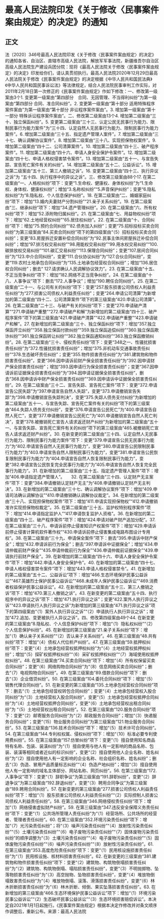 # 最高人民法院印发《关于修改〈民事案件案由规定〉的决定》的通知
## 正文
法〔2020〕346号最高人民法院印发《关于修改〈民事案件案由规定〉的决定》的通知各省、自治区、直辖市高级人民法院，解放军军事法院，新疆维吾尔自治区高级人民法院生产建设兵团分院：现将《最高人民法院关于修改〈民事案件案由规定〉的决定》印发给你们，请认真贯彻执行。最高人民法院2020年12月29日最高人民法院关于修改《民事案件案由规定》的决定根据《中华人民共和国民法典》《中华人民共和国民事诉讼法》等法律规定，结合人民法院民事审判工作实际，对2011年2月18日第一次修正的《民事案件案由规定》作如下修改：一、修改第一级案由3个1. 变更第一级案由“第四部分　合同、无因管理、不当得利纠纷”为第一级案由“第四部分 合同、准合同纠纷”。2. 变更第一级案由“第十部分  适用特殊程序案件案由”为第一级案由“第十部分 非讼程序案件案由”。3. 增加第一级案由“第十一部分 特殊诉讼程序案件案由”。二、修改第二级案由13个4. 增加第二级案由“三十、独立保函纠纷”。5. 变更第二级案由“三十三、认定公民无民事行为能力、限制民事行为能力案件”为“三十四、认定自然人无民事行为能力、限制民事行为能力案件”。6. 增加第二级案由“三十五、指定遗产管理人案件”。7. 增加第二级案由“三十七、确认调解协议案件”。8. 增加第二级案由“三十八、实现担保物权案件”。9. 增加第二级案由“四十二、公司清算案件”。10. 增加第二级案由“四十三、破产程序案件”。11. 增加第二级案由“四十六、申请人身安全保护令案件”。12. 增加第二级案由“四十七、申请人格权侵害禁令案件”。13. 增加第二级案由“五十一、与宣告失踪、宣告死亡案件有关的纠纷”。14. 增加第二级案由“五十二、公益诉讼”。15. 增加第二级案由“五十三、第三人撤销之诉”。16. 变更第二级案由“四十三、执行异议之诉”为 “五十四、执行程序中的异议之诉”。三、修改第三级案由88个17. 在第二级案由“一、人格权纠纷”项下：变更“1.生命权、健康权、身体权纠纷”为“1.生命权、身体权、健康权纠纷”；增加“3.名称权纠纷”“5.声音保护纠纷”；变更“6.隐私权纠纷”为“8.隐私权、个人信息保护纠纷”。18. 在第二级案由“二、婚姻家庭纠纷”项下：增加“13.婚内夫妻财产分割纠纷”“21.亲子关系纠纷”。19. 在第二级案由“三、继承纠纷”项下：增加“34.遗产管理纠纷”。20. 在第二级案由“六、所有权纠纷”项下：增加“52.添附物归属纠纷”。21. 在第二级案由“七、用益物权纠纷”项下：增加“62.土地经营权纠纷”“65.居住权纠纷”。22. 在第二级案由“十、合同纠纷”项下：增加“75.预约合同纠纷”“82.债务加入纠纷”；变更“75.招标投标买卖合同纠纷”为第三级案由“84.买卖合同纠纷”项下的第四级案由“（5）招标投标买卖合同纠纷”；变更“83.房屋拆迁安置补偿合同纠纷”为“92.民事主体间房屋拆迁补偿合同纠纷”；增加“97.排污权交易纠纷”“98.用能权交易纠纷”“99.用水权交易纠纷”“100.碳排放权交易纠纷”“101.碳汇交易纠纷”“113.保理合同纠纷”；变更“107.居间合同纠纷”为“123.中介合同纠纷”，变更“111.合伙协议纠纷”为“127.合伙合同纠纷”，变更“119.农村土地承包合同纠纷”为“135.土地承包经营权合同纠纷”；增加“136.居住权合同纠纷”；删去“ 127.请求确认人民调解协议效力”。23. 在第二级案由“十五、不正当竞争纠纷”项下：增加“182.网络不正当竞争纠纷”。24. 在第二级案由“十八、人事争议”项下：删去“172.人事争议”；增加“190.聘任合同纠纷”。25. 在第二级案由“二十一、与公司有关的纠纷”项下：变更“257.股东损害公司债权人利益责任纠纷”为“277.损害公司债权人利益责任纠纷”；变更“264.申请公司清算”为新增加的第二级案由“四十二、公司清算案件”项下的第三级案由“420.申请公司清算”。26. 在第二级案由“二十三、与破产有关的纠纷”项下：变更“270.申请破产清算”“271.申请破产重整”“272.申请破产和解”为新增加的第二级案由“四十三、破产程序案件”项下的第三级案由“421.申请破产清算”“422.申请破产重整”“423.申请破产和解”。27. 在新增加的第二级案由“三十、独立保函纠纷”项下：增加“357.独立保函开立纠纷”“358.独立保函付款纠纷”“359.独立保函追偿纠纷”“360.独立保函欺诈纠纷”“361.独立保函转让纠纷”“362.独立保函通知纠纷”“363.独立保函撤销纠纷”。28. 在第二级案由“三十、侵权责任纠纷”项下：变更“348之一、性骚扰损害责任纠纷”为“372.性骚扰损害责任纠纷”；增加“375.非机动车交通事故责任纠纷”“378.生态破坏责任纠纷”；变更“355.物件损害责任纠纷”为“381.建筑物和物件损害责任纠纷”，变更“366.因申请诉前财产保全损害责任纠纷”为“392.因申请财产保全损害责任纠纷”；增加“393.因申请行为保全损害责任纠纷”；变更“367.因申请诉前证据保全损害责任纠纷”为“394.因申请证据保全损害责任纠纷”，删去“368.因申请诉中财产保全损害责任纠纷”“369.因申请诉中证据保全损害责任纠纷”。29. 在第二级案由“三十二、宣告失踪、宣告死亡案件”项下：变更“372.申请宣告公民失踪”为“397.申请宣告自然人失踪”，变更“373.申请撤销宣告失踪”为“398.申请撤销宣告失踪判决”，变更“375.失踪人债务支付纠纷”为新增加的第二级案由“五十一、与宣告失踪、宣告死亡案件有关的纠纷”项下的第三级案由“464.失踪人债务支付纠纷”，变更“376.申请宣告公民死亡”为“400.申请宣告自然人死亡”，变更“377.申请撤销宣告公民死亡”为“401.申请撤销宣告自然人死亡判决”，变更“378.被撤销死亡宣告人请求返还财产纠纷”为新增加的第二级案由“五十一、与宣告失踪、宣告死亡案件有关的纠纷”项下的第三级案由“465.被撤销死亡宣告人请求返还财产纠纷”。30. 在新变更的第二级案由“三十四、认定自然人无民事行为能力、限制民事行为能力案件”项下：变更“379.申请宣告公民无民事行为能力”为“402.申请宣告自然人无民事行为能力”，变更“380.申请宣告公民限制民事行为能力”为“403.申请宣告自然人限制民事行为能力”，变更“381.申请宣告公民恢复限制民事行为能力”为“404.申请宣告自然人恢复限制民事行为能力”，变更“382.申请宣告公民恢复完全民事行为能力”为“405.申请宣告自然人恢复完全民事行为能力”。31. 在新增加的第二级案由“三十五、指定遗产管理人案件”项下：增加“406.申请指定遗产管理人”。　　32. 在第二级案由“三十四、认定财产无主案件”项下：变更“384.申请撤销认定财产无主”为“408.申请撤销认定财产无主判决”。33. 在新增加的第二级案由“三十七、确认调解协议案件”项下：增加“409.申请司法确认调解协议”“410.申请撤销确认调解协议裁定”。34. 在新增加的第二级案由“三十八、实现担保物权案件”项下：增加“411.申请实现担保物权”“412.申请撤销准许实现担保物权裁定”。35. 在第二级案由“三十五、监护权特别程序案件”项下：增加“414.申请指定监护人”“417.申请恢复监护人资格”。36. 在新增加的第二级案由“四十三、破产程序案件”项下：增加“424.申请对破产财产追加分配”。37. 在第二级案由“三十八、申请诉前停止侵害知识产权案件”项下：增加“429.申请诉前停止侵害计算机软件著作权”“430.申请诉前停止侵害集成电路布图设计专用权”。38. 在第二级案由“三十九、申请保全案件”项下：删去“395.申请诉中财产保全”；增加“432.申请诉前行为保全”；删去“397.申请诉中证据保全”；增加“434.申请仲裁前财产保全”“435.申请仲裁前行为保全”“436.申请仲裁前证据保全”“439.申请执行前财产保全”。39. 在新增加的第二级案由“四十六、申请人身安全保护令案件”项下：增加“442.申请人身安全保护令”。40. 在新增加的第二级案由“四十七、申请人格权侵害禁令案件”项下：增加“443.申请人格权侵害禁令”。41. 在新增加的第二级案由“五十二、公益诉讼”项下：增加“466.生态环境保护民事公益诉讼”“467.英雄烈士保护民事公益诉讼”“468.未成年人保护民事公益诉讼”“469.消费者权益保护民事公益诉讼”。42. 在新增加的第二级案由“五十三、第三人撤销之诉”项下：增加“470.第三人撤销之诉”。43. 在新变更的第二级案由“五十四、执行程序中的异议之诉”项下：增加“471.执行异议之诉”；变更“422.案外人执行异议之诉”“423.申请执行人执行异议之诉”为新增加的第三级案由“471.执行异议之诉”项下的第四级案由“（1）案外人执行异议之诉”“（2）申请执行人执行异议之诉”；增加“472.追加、变更被执行人异议之诉”。四、修改第四级案由49个44. 在新变更的第三级案由“8.隐私权、个人信息保护纠纷”项下：增加“（1）隐私权纠纷”“（2）个人信息保护纠纷”。45. 在新增加的第三级案由“21.亲子关系纠纷”项下：增加“（1）确认亲子关系纠纷”“（2）否认亲子关系纠纷”。46. 在第三级案由“48.共有纠纷”项下：增加“（4）债权人代位析产纠纷”。47. 在第三级案由“59.抵押权纠纷”项下：变更“（4）土地承包经营权抵押权纠纷”为“（4）土地经营权抵押权纠纷”；增加“（5）探矿权抵押权纠纷”“（6）采矿权抵押权纠纷”“（7）海域使用权抵押权纠纷”。48. 在第三级案由“74.买卖合同纠纷”项下：增加“（4）所有权保留买卖合同纠纷”；变更“（6）网络购物合同纠纷”为“（8）信息网络买卖合同纠纷”；删去“（7）电视购物合同纠纷”。49. 在第三级案由“89.借款合同纠纷”项下：删去“（3）企业借贷纠纷”。50. 在第三级案由“104.委托合同纠纷”项下：增加“（5）销售代理合同纠纷”。51. 在新变更的第三级案由“135.土地承包经营权合同纠纷”项下：删去“（1）土地承包经营权转包合同纠纷”；变更“（4）土地承包经营权入股合同纠纷”为“（3）土地经营权入股合同纠纷”，变更“（5）土地承包经营权抵押合同纠纷”为“（4）土地经营权抵押合同纠纷”，变更“（6）土地承包经营权出租合同纠纷”为 “（5）土地经营权出租合同纠纷”。52. 在第三级案由“120.服务合同纠纷”项下：变更“（2）邮寄服务合同纠纷”为“（2）邮政服务合同纠纷”；增加“（3）快递服务合同纠纷”；变更“（15）物业服务合同纠纷”为第三级案由“121.物业服务合同纠纷”。53. 在第三级案由“136.技术合同纠纷”项下：增加“（5）技术许可合同纠纷”。54. 在第三级案由“144.专利权权属、侵权纠纷”项下：增加“（10）标准必要专利使用费纠纷”。55. 在第三级案由“157.仿冒纠纷”项下：变更“（1）擅自使用知名商品特有名称、包装、装潢纠纷”为“（1）擅自使用与他人有一定影响的商品名称、包装、装潢等相同或者近似的标识纠纷”，变更“（2）擅自使用他人企业名称、姓名纠纷”为“（2）擅自使用他人有一定影响的企业名称、社会组织名称、姓名纠纷”；删去“（3）伪造、冒用产品质量标志纠纷”“（4）伪造产地纠纷”；增加“（3）擅自使用他人有一定影响的域名主体部分、网站名称、网页纠纷”。56. 在第三级案由“172.人事争议”项下：变更“（1）辞职争议”为第三级案由“191.辞职纠纷”，变更“（2）辞退争议”为第三级案由“192.辞退纠纷”，变更“（3）聘用合同争议”为第三级案由“189.聘用合同纠纷”。57. 在新变更的第三级案由“277.损害公司债权人利益责任纠纷”项下：增加“（1）股东损害公司债权人利益责任纠纷”“（2）实际控制人损害公司债权人利益责任纠纷”。58. 在第三级案由“346.网络侵权责任纠纷”项下：增加“（1）网络侵害虚拟财产纠纷”。59. 在第三级案由“347.违反安全保障义务责任纠纷”项下：变更“（1）公共场所管理人责任纠纷”为“（1）经营场所、公共场所的经营者、管理者责任纠纷”。60. 在第三级案由“352.环境污染责任纠纷”项下：增加“（7）光污染责任纠纷”；将“（3）噪声污染责任纠纷”“（4）放射性污染责任纠纷”“（5）土壤污染责任纠纷”“（6）电子废物污染责任纠纷”“（7）固体废物污染责任纠纷”的顺序调整为“（3）土壤污染责任纠纷”“（4）电子废物污染责任纠纷”“（5）固体废物污染责任纠纷”“（6）噪声污染责任纠纷”“（8）放射性污染责任纠纷”。61. 在第三级案由“353.高度危险责任纠纷”项下：变更“（1）民用核设施损害责任纠纷”为“（1）民用核设施、核材料损害责任纠纷”。62. 在新变更的三级案由“381.建筑物和物件损害责任纠纷”项下：变更“（2）建筑物、构筑物倒塌损害责任纠纷”为“（2）建筑物、构筑物倒塌、塌陷损害责任纠纷”，变更“（3）不明抛掷物、坠落物损害责任纠纷”为“（3）高空抛物、坠物损害责任纠纷”，变更“（4）堆放物倒塌致害责任纠纷”为“（4）堆放物倒塌、滚落、滑落损害责任纠纷”，变更“（6）林木折断损害责任纠纷”为“（6）林木折断、倾倒、果实坠落损害责任纠纷”。63. 在新增加的第三级案由“466.生态环境保护民事公益诉讼”项下：增加“（1）环境污染民事公益诉讼”“（2）生态破坏民事公益诉讼”“（3）生态环境损害赔偿诉讼”。本决定自2021年1月1日起施行。《民事案件案由规定》根据本决定作修改并对条文顺序作调整后，重新公布。来源：最高人民法院